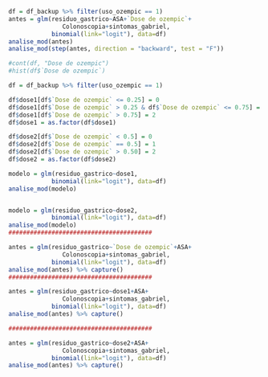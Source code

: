 
```r
df = df_backup %>% filter(uso_ozempic == 1)
antes = glm(residuo_gastrico~ASA+`Dose de ozempic`+
               Colonoscopia+sintomas_gabriel, 
            binomial(link="logit"), data=df)
analise_mod(antes)
analise_mod(step(antes, direction = "backward", test = "F"))
```
```r
#cont(df, "Dose de ozempic")
#hist(df$`Dose de ozempic`)

df = df_backup %>% filter(uso_ozempic == 1)

df$dose1[df$`Dose de ozempic` <= 0.25] = 0
df$dose1[df$`Dose de ozempic` > 0.25 & df$`Dose de ozempic` <= 0.75] = 1
df$dose1[df$`Dose de ozempic` > 0.75] = 2
df$dose1 = as.factor(df$dose1)

df$dose2[df$`Dose de ozempic` < 0.5] = 0
df$dose2[df$`Dose de ozempic` == 0.5] = 1
df$dose2[df$`Dose de ozempic` > 0.50] = 2
df$dose2 = as.factor(df$dose2)

modelo = glm(residuo_gastrico~dose1, 
            binomial(link="logit"), data=df)
analise_mod(modelo)


modelo = glm(residuo_gastrico~dose2, 
            binomial(link="logit"), data=df)
analise_mod(modelo)
########################################

antes = glm(residuo_gastrico~`Dose de ozempic`+ASA+
               Colonoscopia+sintomas_gabriel, 
            binomial(link="logit"), data=df)
analise_mod(antes) %>% capture()
########################################

antes = glm(residuo_gastrico~dose1+ASA+
               Colonoscopia+sintomas_gabriel, 
            binomial(link="logit"), data=df)
analise_mod(antes) %>% capture()

########################################

antes = glm(residuo_gastrico~dose2+ASA+
               Colonoscopia+sintomas_gabriel, 
            binomial(link="logit"), data=df)
analise_mod(antes) %>% capture()

```

```r

```
```r

```














































